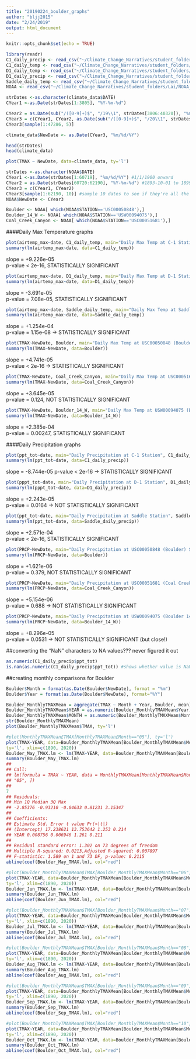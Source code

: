 ```yaml
---
title: "20190224_boulder_graphs"
author: "bljj2015"
date: "2/24/2019"
output: html_document
---
```


```r
knitr::opts_chunk$set(echo = TRUE)
```

```r
library(readr)
C1_daily_precip <- read_csv("~/Climate_Change_Narratives/student_folders/Lai/C1_daily_precip.csv")
C1_daily_temp <- read_csv("~/Climate_Change_Narratives/student_folders/Lai/C1_daily_temp.csv")
D1_daily_temp <- read_csv("~/Climate_Change_Narratives/student_folders/Lai/D1_daily_temp.csv")
D1_daily_precip <- read_csv("~/Climate_Change_Narratives/student_folders/Lai/D1_daily_precip.csv")
Saddle_daily_temp <- read_csv("~/Climate_Change_Narratives/student_folders/Lai/Saddle_daily_temp.csv")
NOAA <- read_csv("~/Climate_Change_Narratives/student_folders/Lai/NOAA_boulder_area_temp_precip.csv")
```

```r
strDates <-as.character(climate_data$DATE)
CYear1 <-as.Date(strDates[1:3805], "%Y-%m-%d")

CYear2 = as.Date(sub("/([0-9]+)$", "/19\\1", strDates[3806:40320]), "%m/%d/%Y") # Defined for this dataset! 
CYear3 = c(CYear1, CYear2, as.Date(sub("/([0-9]+)$", "/20\\1", strDates[40321:47286]), "%m/%d/%Y"))
CYear3[sample(1:47286, 5)]

climate_data$NewDate <- as.Date(CYear3, "%m/%d/%Y")

head(strDates)
head(climate_data)

plot(TMAX ~ NewDate, data=climate_data, ty='l')
```

```r
strDates <-as.character(NOAA$DATE)
CYear1 <-as.Date(strDates[1:60719], "%m/%d/%Y") #1/1/1900 onward
CYear2 = as.Date(strDates[60720:62190], "%Y-%m-%d") #1893-10-01 to 1899-12-31
CYear3 = c(CYear1, CYear2) 
CYear3[sample(1:62190, 10)] #sample 10 dates to see if they're all the same format: YYYY-MM-DD
NOAA$NewDate <- CYear3
```

```r
Boulder <- NOAA[ which(NOAA$STATION=='USC00050848'),]
Boulder_14_W <- NOAA[ which(NOAA$STATION=='USW00094075'),]
Coal_Creek_Canyon <- NOAA[ which(NOAA$STATION=='USC00051681'),]
```


####Daily Max Temperature graphs

```r
plot(airtemp_max~date, C1_daily_temp, main="Daily Max Temp at C-1 Station", ty='l') & abline(lm(airtemp_max ~ date, data=C1_daily_temp), col="red")
summary(lm(airtemp_max~date, data=C1_daily_temp))
```
slope = +9.226e-05  
p-value < 2e-16, STATISTICALLY SIGNIFICANT  

```r
plot(airtemp_max~date, D1_daily_temp, main="Daily Max Temp at D-1 Station", ty='l') & abline(lm(airtemp_max ~ date, data=D1_daily_temp), col="red")
summary(lm(airtemp_max~date, data=D1_daily_temp))
```
slope = -3.691e-05  
p-value = 7.08e-05, STATISTICALLY SIGNIFICANT  

```r
plot(airtemp_max~date, Saddle_daily_temp, main="Daily Max Temp at Saddle Station", ty='l') & abline(lm(airtemp_max ~ date, data=Saddle_daily_temp), col="red")
summary(lm(airtemp_max~date, data=Saddle_daily_temp))
```
slope = +1.254e-04  
p-value = 1.15e-08 -> STATISTICALLY SIGNIFICANT  

```r
plot(TMAX~NewDate, Boulder, main="Daily Max Temp at USC00050848 (Boulder) Station", ty='l') & abline(lm(TMAX ~ NewDate, data=Boulder), col="red")
summary(lm(TMAX~NewDate, data=Boulder))
```
slope = +4.741e-05  
p-value < 2e-16 -> STATISTICALLY SIGNIFICANT  

```r
plot(TMAX~NewDate, Coal_Creek_Canyon, main="Daily Max Temp at USC00051681 (Coal Creek Canyon) Station", ty='l') & abline(lm(TMAX ~ NewDate, data=Coal_Creek_Canyon), col="red")
summary(lm(TMAX~NewDate, data=Coal_Creek_Canyon))
```
slope = +3.645e-05  
p-value = 0.124, NOT STATISTICALLY SIGNIFICANT  

```r
plot(TMAX~NewDate, Boulder_14_W, main="Daily Max Temp at USW00094075 (Boulder 14 W) Station", ty='l') & abline(lm(TMAX ~ NewDate, data=Boulder_14_W), col="red")
summary(lm(TMAX~NewDate, data=Boulder_14_W))
```
slope = +2.385e-04  
p-value = 0.00247, STATISTICALLY SIGNIFICANT 
  
  
####Daily Precipitation graphs

```r
plot(ppt_tot~date, main="Daily Precipitation at C-1 Station", C1_daily_precip, ty='l') & abline(lm(ppt_tot ~ date, data=C1_daily_precip), col="red")
summary(lm(ppt_tot~date, data=C1_daily_precip))
```
slope = -8.744e-05
p-value < 2e-16 -> STATISTICALLY SIGNIFICANT

```r
plot(pppt_tot~date, main="Daily Precipitation at D-1 Station", D1_daily_precip, ty='l') & abline(lm(pppt_tot ~ date, data=D1_daily_precip), col="red")
summary(lm(pppt_tot~date, data=D1_daily_precip))
```
slope = +2.243e-05  
p-value = 0.0164 -> NOT STATISTICALLY SIGNIFICANT

```r
plot(ppt_tot~date, main="Daily Precipitation at Saddle Station", Saddle_daily_precip, ty='l') & abline(lm(ppt_tot ~ date, data=Saddle_daily_precip), col="red")
summary(lm(ppt_tot~date, data=Saddle_daily_precip))
```
slope = +2.571e-04  
p-value < 2e-16, STATISTICALLY SIGNIFICANT

```r
plot(PRCP~NewDate, main="Daily Precipitation at USC00050848 (Boulder) Station", Boulder, ty='l') & abline(lm(PRCP ~ NewDate, data=Boulder), col="red")
summary(lm(PRCP~NewDate, data=Boulder))
```
slope = +1.621e-06  
p-value = 0.379, NOT STATISTICALLY SIGNIFICANT  

```r
plot(PRCP~NewDate, main="Daily Precipitation at USC00051681 (Coal Creek Canyon) Station", Coal_Creek_Canyon, ty='l') & abline(lm(PRCP ~ NewDate, data=Coal_Creek_Canyon), col="red")
summary(lm(PRCP~NewDate, data=Coal_Creek_Canyon))
```
slope = +5.154e-06  
p-value = 0.688 -> NOT STATISTICALLY SIGNIFICANT 

```r
plot(PRCP~NewDate, main="Daily Precipitation at USW00094075 (Boulder 14 W) Station", Boulder_14_W, ty='l') & abline(lm(PRCP ~ NewDate, data=Boulder_14_W), col="red")
summary(lm(PRCP~NewDate, data=Boulder_14_W))
```
slope = +8.296e-05  
p-value = 0.0531 -> NOT STATISTICALLY SIGNIFICANT (but close!)  




##converting the "NaN" characters to NA values??? never figured it out
```r
as.numeric(C1_daily_precip$ppt_tot)
is.nan(as.numeric(C1_daily_precip$ppt_tot)) #shows whether value is NaN

```

##creating monthly comparisons for Boulder
```r
Boulder$Month = format(as.Date(Boulder$NewDate), format = "%m")
Boulder$Year = format(as.Date(Boulder$NewDate), format="%Y")
```

```r
Boulder_MonthlyTMAXMean = aggregate(TMAX ~ Month + Year, Boulder, mean)
Boulder_MonthlyTMAXMean$YEAR = as.numeric(Boulder_MonthlyTMAXMean$Year)
Boulder_MonthlyTMAXMean$MONTH = as.numeric(Boulder_MonthlyTMAXMean$Month)
str(Boulder_MonthlyTMAXMean)
plot(Boulder_MonthlyTMAXMean$TMAX, ty='l')
```

```r
#plot(MonthlyTMAXMean£TMAX[MonthlyTMAXMean£Month=="05"], ty='l')
plot(TMAX~YEAR, data=Boulder_MonthlyTMAXMean[Boulder_MonthlyTMAXMean$Month=="05",],
ty='l', xlim=c(1890, 2020))
Boulder_May_TMAX.lm <- lm(TMAX~YEAR, data=Boulder_MonthlyTMAXMean[Boulder_MonthlyTMAXMean$Month=="05",])
summary(Boulder_May_TMAX.lm)
##
## Call:
## lm(formula = TMAX ~ YEAR, data = MonthlyTMAXMean[MonthlyTMAXMean$Month ==
## "05", ])
##
7
## Residuals:
## Min 1Q Median 3Q Max
## -2.85376 -0.93210 -0.04633 0.81231 3.15347
##
## Coefficients:
## Estimate Std. Error t value Pr(>|t|)
## (Intercept) 17.238621 13.753642 1.253 0.214
## YEAR 0.008756 0.006946 1.261 0.211
##
## Residual standard error: 1.302 on 73 degrees of freedom
## Multiple R-squared: 0.0213,Adjusted R-squared: 0.007897
## F-statistic: 1.589 on 1 and 73 DF, p-value: 0.2115
abline(coef(Boulder_May_TMAX.lm), col="red")
```

```r
#plot(Boulder_MonthlyTMAXMean$TMAX[Boulder_MonthlyTMAXMean$Month=="06"], ty='l')
plot(TMAX~YEAR, data=Boulder_MonthlyTMAXMean[Boulder_MonthlyTMAXMean$Month=="06",],
ty='l', xlim=c(1890, 2020))
Boulder_Jun_TMAX.lm <- lm(TMAX~YEAR, data=Boulder_MonthlyTMAXMean[Boulder_MonthlyTMAXMean$Month=="06",])
summary(Boulder_Jun_TMAX.lm)
abline(coef(Boulder_Jun_TMAX.lm), col="red")
```

```r
#plot(Boulder_MonthlyTMAXMean$TMAX[Boulder_MonthlyTMAXMean$Month=="07"], ty='l')
plot(TMAX~YEAR, data=Boulder_MonthlyTMAXMean[Boulder_MonthlyTMAXMean$Month=="07",],
ty='l', xlim=c(1890, 2020))
Boulder_Jul_TMAX.lm <- lm(TMAX~YEAR, data=Boulder_MonthlyTMAXMean[Boulder_MonthlyTMAXMean$Month=="07",])
summary(Boulder_Jul_TMAX.lm)
abline(coef(Boulder_Jul_TMAX.lm), col="red")
```

```r
#plot(Boulder_MonthlyTMAXMean$TMAX[Boulder_MonthlyTMAXMean$Month=="08"], ty='l')
plot(TMAX~YEAR, data=Boulder_MonthlyTMAXMean[Boulder_MonthlyTMAXMean$Month=="08",],
ty='l', xlim=c(1890, 2020))
Boulder_Aug_TMAX.lm <- lm(TMAX~YEAR, data=Boulder_MonthlyTMAXMean[Boulder_MonthlyTMAXMean$Month=="08",])
summary(Boulder_Aug_TMAX.lm)
abline(coef(Boulder_Aug_TMAX.lm), col="red")
```

```r
#plot(Boulder_MonthlyTMAXMean$TMAX[Boulder_MonthlyTMAXMean$Month=="09"], ty='l')
plot(TMAX~YEAR, data=Boulder_MonthlyTMAXMean[Boulder_MonthlyTMAXMean$Month=="09",],
ty='l', xlim=c(1890, 2020))
Boulder_Sep_TMAX.lm <- lm(TMAX~YEAR, data=Boulder_MonthlyTMAXMean[Boulder_MonthlyTMAXMean$Month=="09",])
summary(Boulder_Sep_TMAX.lm)
abline(coef(Boulder_Sep_TMAX.lm), col="red")
```

```r
#plot(Boulder_MonthlyTMAXMean$TMAX[Boulder_MonthlyTMAXMean$Month=="10"], ty='l')
plot(TMAX~YEAR, data=Boulder_MonthlyTMAXMean[Boulder_MonthlyTMAXMean$Month=="10",],
ty='l', xlim=c(1890, 2020))
Boulder_Oct_TMAX.lm <- lm(TMAX~YEAR, data=Boulder_MonthlyTMAXMean[Boulder_MonthlyTMAXMean$Month=="10",])
summary(Boulder_Oct_TMAX.lm)
abline(coef(Boulder_Oct_TMAX.lm), col="red")
```


